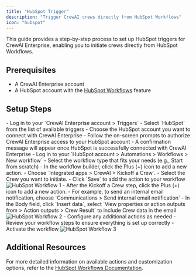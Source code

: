 ```yaml
---
title: "HubSpot Trigger"
description: "Trigger CrewAI crews directly from HubSpot Workflows"
icon: "hubspot"
---
```


This guide provides a step-by-step process to set up HubSpot triggers for CrewAI Enterprise, enabling you to initiate crews directly from HubSpot Workflows.

## Prerequisites

- A CrewAI Enterprise account
- A HubSpot account with the [HubSpot Workflows](https://knowledge.hubspot.com/workflows/create-workflows) feature

## Setup Steps

<Steps>
    <Step title="Connect your HubSpot account with CrewAI Enterprise">
        - Log in to your `CrewAI Enterprise account > Triggers`
        - Select `HubSpot` from the list of available triggers
        - Choose the HubSpot account you want to connect with CrewAI Enterprise
        - Follow the on-screen prompts to authorize CrewAI Enterprise access to your HubSpot account
        - A confirmation message will appear once HubSpot is successfully connected with CrewAI Enterprise
    </Step>
    <Step title="Create a HubSpot Workflow">
        - Log in to your `HubSpot account > Automations > Workflows > New workflow`
        - Select the workflow type that fits your needs (e.g., Start from scratch)
        - In the workflow builder, click the Plus (+) icon to add a new action.
        - Choose `Integrated apps > CrewAI > Kickoff a Crew`.
        - Select the Crew you want to initiate.
        - Click `Save` to add the action to your workflow
        <Frame>
            <img src="/images/enterprise/hubspot-workflow-1.png" alt="HubSpot Workflow 1" />
        </Frame>
    </Step>
    <Step title="Use Crew results with other actions">
        - After the Kickoff a Crew step, click the Plus (+) icon to add a new action.
        - For example, to send an internal email notification, choose `Communications > Send internal email notification`
        - In the Body field, click `Insert data`, select `View properties or action outputs from > Action outputs > Crew Result` to include Crew data in the email
            <Frame>
                <img src="/images/enterprise/hubspot-workflow-2.png" alt="HubSpot Workflow 2" />
            </Frame>
        - Configure any additional actions as needed
        - Review your workflow steps to ensure everything is set up correctly
        - Activate the workflow
            <Frame>
                <img src="/images/enterprise/hubspot-workflow-3.png" alt="HubSpot Workflow 3" />
            </Frame>
    </Step>
</Steps>

## Additional Resources

For more detailed information on available actions and customization options, refer to the [HubSpot Workflows Documentation](https://knowledge.hubspot.com/workflows/create-workflows). 